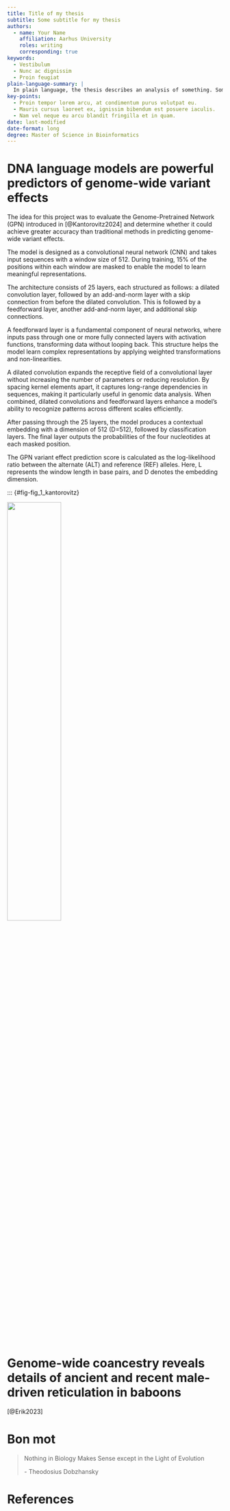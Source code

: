```yaml
---
title: Title of my thesis
subtitle: Some subtitle for my thesis
authors:
  - name: Your Name
    affiliation: Aarhus University
    roles: writing
    corresponding: true
keywords:
  - Vestibulum
  - Nunc ac dignissim 
  - Proin feugiat 
plain-language-summary: |
  In plain language, the thesis describes an analysis of something. Somethings was not previously know. I found something and was able to conclude something. The perspectives of this result is something.
key-points:
  - Proin tempor lorem arcu, at condimentum purus volutpat eu. 
  - Mauris cursus laoreet ex, ignissim bibendum est posuere iaculis.
  - Nam vel neque eu arcu blandit fringilla et in quam.
date: last-modified
date-format: long
degree: Master of Science in Bioinformatics
---
```


# DNA language models are powerful predictors of genome-wide variant effects

The idea for this project was to evaluate the Genome-Pretrained Network (GPN) introduced in [@Kantorovitz2024] and determine whether it could achieve greater accuracy than traditional methods in predicting genome-wide variant effects.

The model is designed as a convolutional neural network (CNN) and takes input sequences with a window size of 512. During training, 15% of the positions within each window are masked to enable the model to learn meaningful representations.

The architecture consists of 25 layers, each structured as follows: a dilated convolution layer, followed by an add-and-norm layer with a skip connection from before the dilated convolution. This is followed by a feedforward layer, another add-and-norm layer, and additional skip connections.

A feedforward layer is a fundamental component of neural networks, where inputs pass through one or more fully connected layers with activation functions, transforming data without looping back. This structure helps the model learn complex representations by applying weighted transformations and non-linearities.

A dilated convolution expands the receptive field of a convolutional layer without increasing the number of parameters or reducing resolution. By spacing kernel elements apart, it captures long-range dependencies in sequences, making it particularly useful in genomic data analysis. When combined, dilated convolutions and feedforward layers enhance a model’s ability to recognize patterns across different scales efficiently.

After passing through the 25 layers, the model produces a contextual embedding with a dimension of 512 (D=512), followed by classification layers. The final layer outputs the probabilities of the four nucleotides at each masked position.

The GPN variant effect prediction score is calculated as the log-likelihood ratio between the alternate (ALT) and reference (REF) alleles. Here, L represents the window length in base pairs, and D denotes the embedding dimension.


::: {#fig-fig_1_kantorovitz}

![](illustrations/fig_1_kantorovitz.png){width="50%"}
 



# Genome-wide coancestry reveals details of ancient and recent male-driven reticulation in baboons

[@Erik2023]




# Bon mot

> Nothing in Biology Makes Sense except in the Light of Evolution
>
> \- Theodosius Dobzhansky









# References

::: {#refs}
:::
